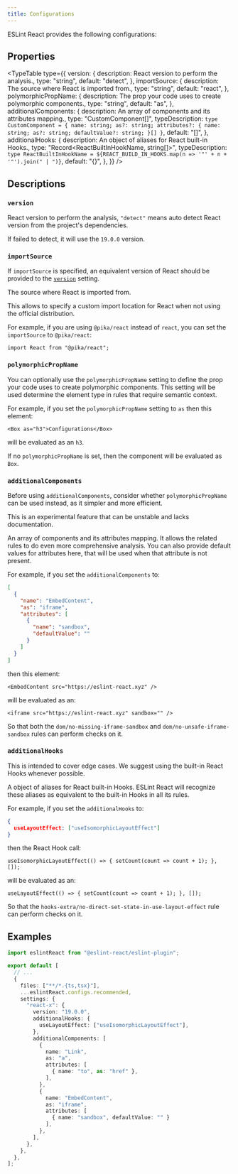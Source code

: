 ```yaml
---
title: Configurations
---
```



ESLint React provides the following configurations:

## Properties

<TypeTable
  type={{
    version: {
      description: <Link href="#version">React version to perform the analysis.</Link>,
      type: "string",
      default: "detect",
    },
    importSource: {
      description: <Link href="#importsource">The source where React is imported from.</Link>,
      type: "string",
      default: "react",
    },
    polymorphicPropName: {
      description: <Link href="#polymorphicpropname">The prop your code uses to create polymorphic components.</Link>,
      type: "string",
      default: "as",
    },
    additionalComponents: {
      description: <Link href="#additionalcomponents">An array of components and its attributes mapping.</Link>,
      type: "CustomComponent[]",
      typeDescription: `
        type CustomComponent = {
          name: string;
          as?: string;
          attributes?: {
            name: string;
            as?: string;
            defaultValue?: string;
          }[]
        }
      `,
      default: "[]",
    },
    additionalHooks: {
      description: <Link href="#additionalhooks">An object of aliases for React built-in Hooks.</Link>,
      type: "Record<ReactBuiltInHookName, string[]>",
      typeDescription: `
        type ReactBuiltInHookName = ${REACT_BUILD_IN_HOOKS.map(n => '"' + n + '"').join(" | ")}
      `,
      default: "{}",
    },
  }}
/>

## Descriptions

### `version`

React version to perform the analysis, `"detect"` means auto detect React version from the project's dependencies.

If failed to detect, it will use the `19.0.0` version.

### `importSource`

<Callout type="info">If `importSource` is specified, an equivalent version of React should be provided to the [`version`](#version) setting.</Callout>

The source where React is imported from.

This allows to specify a custom import location for React when not using the official distribution.

For example, if you are using `@pika/react` instead of `react`, you can set the `importSource` to `@pika/react`:

```tsx
import React from "@pika/react";
```

### `polymorphicPropName`

You can optionally use the `polymorphicPropName` setting to define the prop your code uses to create polymorphic components. This setting will be used determine the element type in rules that require semantic context.

For example, if you set the `polymorphicPropName` setting to `as` then this element:

```tsx
<Box as="h3">Configurations</Box>
```

will be evaluated as an `h3`.

If no `polymorphicPropName` is set, then the component will be evaluated as `Box`.

### `additionalComponents`

<Callout type="info">Before using `additionalComponents`, consider whether `polymorphicPropName` can be used instead, as it simpler and more efficient.</Callout>

<Callout type="warn">This is an experimental feature that can be unstable and lacks documentation.</Callout>

An array of components and its attributes mapping. It allows the related rules to do even more comprehensive analysis. You can also provide default values for attributes here, that will be used when that attribute is not present.

For example, if you set the `additionalComponents` to:

```json
[
  {
    "name": "EmbedContent",
    "as": "iframe",
    "attributes": [
      {
        "name": "sandbox",
        "defaultValue": ""
      }
    ]
  }
]
```

then this element:

```tsx
<EmbedContent src="https://eslint-react.xyz" />
```

will be evaluated as an:

```tsx
<iframe src="https://eslint-react.xyz" sandbox="" />
```

So that both the `dom/no-missing-iframe-sandbox` and `dom/no-unsafe-iframe-sandbox` rules can perform checks on it.

### `additionalHooks`

<Callout type="warn">This is intended to cover edge cases. We suggest using the built-in React Hooks whenever possible.</Callout>

A object of aliases for React built-in Hooks. ESLint React will recognize these aliases as equivalent to the built-in Hooks in all its rules.

For example, if you set the `additionalHooks` to:

```json
{
  useLayoutEffect: ["useIsomorphicLayoutEffect"]
}
```

then the React Hook call:

```tsx
useIsomorphicLayoutEffect(() => { setCount(count => count + 1); }, []);
```

will be evaluated as an:

```tsx
useLayoutEffect(() => { setCount(count => count + 1); }, []);
```

So that the `hooks-extra/no-direct-set-state-in-use-layout-effect` rule can perform checks on it.

## Examples

```ts title="eslint.config.js"
import eslintReact from "@eslint-react/eslint-plugin";

export default [
  // ...
  {
    files: ["**/*.{ts,tsx}"],
    ...eslintReact.configs.recommended,
    settings: {
      "react-x": {
        version: "19.0.0",
        additionalHooks: {
          useLayoutEffect: ["useIsomorphicLayoutEffect"],
        },
        additionalComponents: [
          {
            name: "Link",
            as: "a",
            attributes: [
              { name: "to", as: "href" },
            ],
          },
          {
            name: "EmbedContent",
            as: "iframe",
            attributes: [
              { name: "sandbox", defaultValue: "" }
            ],
          },
        ],
      },
    },
  },
];
```
